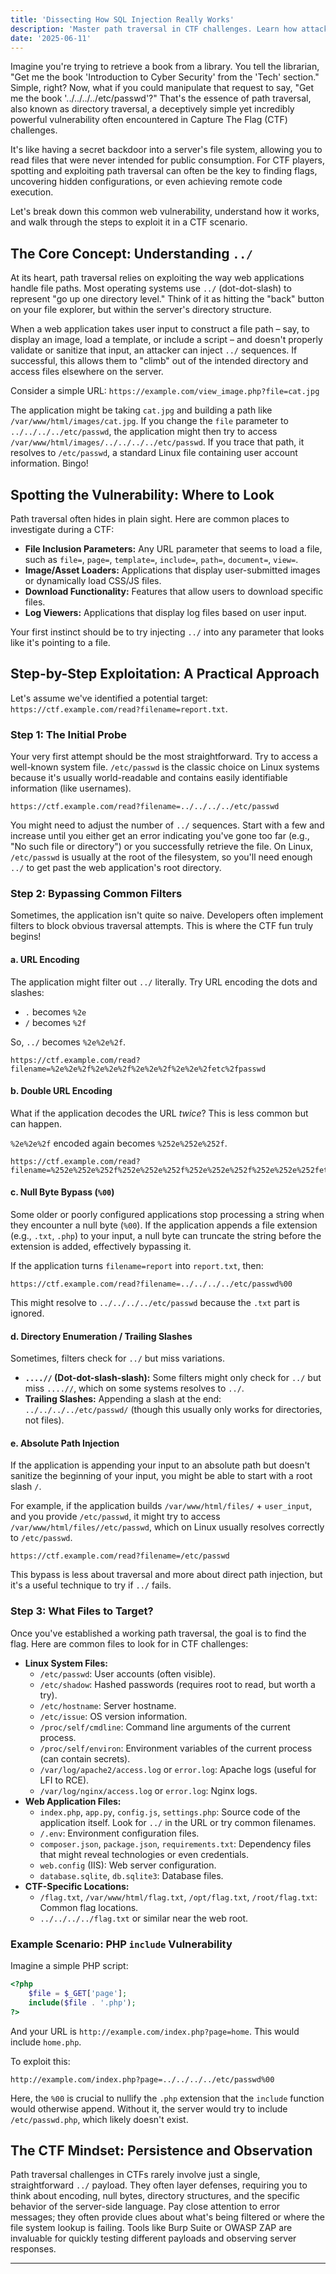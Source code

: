 ```yaml
---
title: 'Dissecting How SQL Injection Really Works'
description: 'Master path traversal in CTF challenges. Learn how attackers exploit directory navigation flaws, bypass filters, and compromise systems step-by-step.'
date: '2025-06-11'
---
```

Imagine you're trying to retrieve a book from a library. You tell the librarian, "Get me the book 'Introduction to Cyber Security' from the 'Tech' section." Simple, right? Now, what if you could manipulate that request to say, "Get me the book '../../../../etc/passwd'?" That's the essence of path traversal, also known as directory traversal, a deceptively simple yet incredibly powerful vulnerability often encountered in Capture The Flag (CTF) challenges.

It's like having a secret backdoor into a server's file system, allowing you to read files that were never intended for public consumption. For CTF players, spotting and exploiting path traversal can often be the key to finding flags, uncovering hidden configurations, or even achieving remote code execution.

Let's break down this common web vulnerability, understand how it works, and walk through the steps to exploit it in a CTF scenario.

## The Core Concept: Understanding `../`

At its heart, path traversal relies on exploiting the way web applications handle file paths. Most operating systems use `../` (dot-dot-slash) to represent "go up one directory level." Think of it as hitting the "back" button on your file explorer, but within the server's directory structure.

When a web application takes user input to construct a file path – say, to display an image, load a template, or include a script – and doesn't properly validate or sanitize that input, an attacker can inject `../` sequences. If successful, this allows them to "climb" out of the intended directory and access files elsewhere on the server.

Consider a simple URL: `https://example.com/view_image.php?file=cat.jpg`

The application might be taking `cat.jpg` and building a path like `/var/www/html/images/cat.jpg`. If you change the `file` parameter to `../../../../etc/passwd`, the application might then try to access `/var/www/html/images/../../../../etc/passwd`. If you trace that path, it resolves to `/etc/passwd`, a standard Linux file containing user account information. Bingo!

## Spotting the Vulnerability: Where to Look

Path traversal often hides in plain sight. Here are common places to investigate during a CTF:

*   **File Inclusion Parameters:** Any URL parameter that seems to load a file, such as `file=`, `page=`, `template=`, `include=`, `path=`, `document=`, `view=`.
*   **Image/Asset Loaders:** Applications that display user-submitted images or dynamically load CSS/JS files.
*   **Download Functionality:** Features that allow users to download specific files.
*   **Log Viewers:** Applications that display log files based on user input.

Your first instinct should be to try injecting `../` into any parameter that looks like it's pointing to a file.

## Step-by-Step Exploitation: A Practical Approach

Let's assume we've identified a potential target: `https://ctf.example.com/read?filename=report.txt`.

### Step 1: The Initial Probe

Your very first attempt should be the most straightforward. Try to access a well-known system file. `/etc/passwd` is the classic choice on Linux systems because it's usually world-readable and contains easily identifiable information (like usernames).

```
https://ctf.example.com/read?filename=../../../../etc/passwd
```

You might need to adjust the number of `../` sequences. Start with a few and increase until you either get an error indicating you've gone too far (e.g., "No such file or directory") or you successfully retrieve the file. On Linux, `/etc/passwd` is usually at the root of the filesystem, so you'll need enough `../` to get past the web application's root directory.

### Step 2: Bypassing Common Filters

Sometimes, the application isn't quite so naive. Developers often implement filters to block obvious traversal attempts. This is where the CTF fun truly begins!

#### a. URL Encoding

The application might filter out `../` literally. Try URL encoding the dots and slashes:

*   `.` becomes `%2e`
*   `/` becomes `%2f`

So, `../` becomes `%2e%2e%2f`.

```
https://ctf.example.com/read?filename=%2e%2e%2f%2e%2e%2f%2e%2e%2f%2e%2e%2fetc%2fpasswd
```

#### b. Double URL Encoding

What if the application decodes the URL *twice*? This is less common but can happen.

`%2e%2e%2f` encoded again becomes `%252e%252e%252f`.

```
https://ctf.example.com/read?filename=%252e%252e%252f%252e%252e%252f%252e%252e%252f%252e%252e%252fetc%252fpasswd
```

#### c. Null Byte Bypass (`%00`)

Some older or poorly configured applications stop processing a string when they encounter a null byte (`%00`). If the application appends a file extension (e.g., `.txt`, `.php`) to your input, a null byte can truncate the string before the extension is added, effectively bypassing it.

If the application turns `filename=report` into `report.txt`, then:

```
https://ctf.example.com/read?filename=../../../../etc/passwd%00
```

This might resolve to `../../../../etc/passwd` because the `.txt` part is ignored.

#### d. Directory Enumeration / Trailing Slashes

Sometimes, filters check for `../` but miss variations.

*   **`....//` (Dot-dot-slash-slash):** Some filters might only check for `../` but miss `....//`, which on some systems resolves to `../`.
*   **Trailing Slashes:** Appending a slash at the end: `../../../../etc/passwd/` (though this usually only works for directories, not files).

#### e. Absolute Path Injection

If the application is appending your input to an absolute path but doesn't sanitize the beginning of your input, you might be able to start with a root slash `/`.

For example, if the application builds `/var/www/html/files/` + `user_input`, and you provide `/etc/passwd`, it might try to access `/var/www/html/files//etc/passwd`, which on Linux usually resolves correctly to `/etc/passwd`.

```
https://ctf.example.com/read?filename=/etc/passwd
```

This bypass is less about traversal and more about direct path injection, but it's a useful technique to try if `../` fails.

### Step 3: What Files to Target?

Once you've established a working path traversal, the goal is to find the flag. Here are common files to look for in CTF challenges:

*   **Linux System Files:**
    *   `/etc/passwd`: User accounts (often visible).
    *   `/etc/shadow`: Hashed passwords (requires root to read, but worth a try).
    *   `/etc/hostname`: Server hostname.
    *   `/etc/issue`: OS version information.
    *   `/proc/self/cmdline`: Command line arguments of the current process.
    *   `/proc/self/environ`: Environment variables of the current process (can contain secrets).
    *   `/var/log/apache2/access.log` or `error.log`: Apache logs (useful for LFI to RCE).
    *   `/var/log/nginx/access.log` or `error.log`: Nginx logs.
*   **Web Application Files:**
    *   `index.php`, `app.py`, `config.js`, `settings.php`: Source code of the application itself. Look for `../` in the URL or try common filenames.
    *   `/.env`: Environment configuration files.
    *   `composer.json`, `package.json`, `requirements.txt`: Dependency files that might reveal technologies or even credentials.
    *   `web.config` (IIS): Web server configuration.
    *   `database.sqlite`, `db.sqlite3`: Database files.
*   **CTF-Specific Locations:**
    *   `/flag.txt`, `/var/www/html/flag.txt`, `/opt/flag.txt`, `/root/flag.txt`: Common flag locations.
    *   `../../../../flag.txt` or similar near the web root.

### Example Scenario: PHP `include` Vulnerability

Imagine a simple PHP script:

```php
<?php
    $file = $_GET['page'];
    include($file . '.php');
?>
```

And your URL is `http://example.com/index.php?page=home`. This would include `home.php`.

To exploit this:

```
http://example.com/index.php?page=../../../../etc/passwd%00
```

Here, the `%00` is crucial to nullify the `.php` extension that the `include` function would otherwise append. Without it, the server would try to include `/etc/passwd.php`, which likely doesn't exist.

## The CTF Mindset: Persistence and Observation

Path traversal challenges in CTFs rarely involve just a single, straightforward `../` payload. They often layer defenses, requiring you to think about encoding, null bytes, directory structures, and the specific behavior of the server-side language. Pay close attention to error messages; they often provide clues about what's being filtered or where the file system lookup is failing. Tools like Burp Suite or OWASP ZAP are invaluable for quickly testing different payloads and observing server responses.

---

